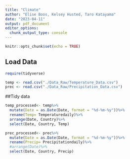 ```yaml
---
title: "Climate"
author: "Elise Boos, Kelsey Husted, Taro Katayama"
date: "2023-04-11"
output: pdf_document
editor_options: 
  chunk_output_type: console
---
```


```r
knitr::opts_chunk$set(echo = TRUE)
```

## Load Data

```r
require(tidyverse)

temp <- read.csv("./Data_Raw/Temperature_Data.csv")
prec <- read.csv("./Data_Raw/Precipitation_Data.csv")
```

##Tidy data
```r
temp_processed<- temp%>%
  mutate(Date = as.Date(Date, format = "%d-%m-%y"))%>%
  rename(Temp= Temperaturedaily)%>%
  arrange(Date, Country)%>%
  select(Date, Country, Temp)

prec_processed<- prec%>%
  mutate(Date = as.Date(Date, format = "%d-%m-%y"))%>%
  rename(Precip= Precipitationdaily)%>%
  #arrange(Date)%>%
  select(Date, Country, Precip)
```


